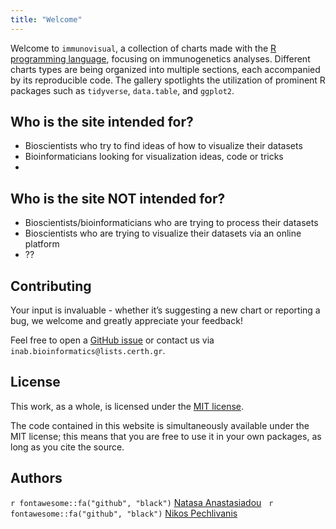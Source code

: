 ```yaml
---
title: "Welcome"
---
```


Welcome to `immunovisual`, a collection of charts made with the [R programming language](https://www.r-project.org/about.html), focusing on immunogenetics analyses. Different charts types are being organized into multiple sections, each accompanied by its reproducible code. The gallery spotlights the utilization of prominent R packages such as `tidyverse`, `data.table`, and `ggplot2`.

## Who is the site intended for?

-   Βioscientists who try to find ideas of how to visualize their datasets
-   Βioinformaticians looking for visualization ideas, code or tricks
-   

## Who is the site ΝΟΤ intended for?

-   Βioscientists/bioinformaticians who are trying to process their datasets
-   Βioscientists who are trying to visualize their datasets via an online platform
-   ??

## Contributing

Your input is invaluable - whether it's suggesting a new chart or reporting a bug, we welcome and greatly appreciate your feedback!

Feel free to open a [GitHub issue](https://github.com/NatAnastas/immunovisual/issues) or contact us via `inab.bioinformatics@lists.certh.gr`.

## License

This work, as a whole, is licensed under the [MIT license](https://github.com/NatAnastas/immunovisual/blob/main/LICENSE).

The code contained in this website is simultaneously available under the MIT license; this means that you are free to use it in your own packages, as long as you cite the source.

## Authors

`r fontawesome::fa("github", "black")` [Natasa Anastasiadou](https://github.com/NatAnastas)   `r fontawesome::fa("github", "black")` [Nikos Pechlivanis](https://github.com/npechl)
